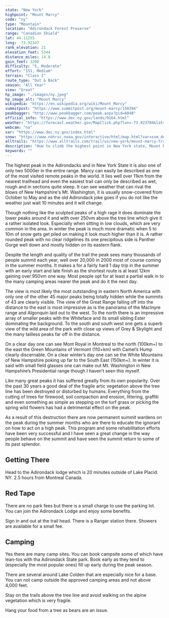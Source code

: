 ```yaml
---
state: "New York"
highpoint: "Mount Marcy"
code: "ny"
type: "Mountain"
location: "Adirondack Forest Preserve"
range: "Canadian Shield"
lat: 44.11255
long: -73.92347
rank_elevation: 21
elevation_feet: 5344
distance_miles: 14.8
gain_feet: 3200
difficulty: "5, Moderate"
effort: "151, Medium"
terrain: "Class I"
route_type: "Out & Back"
season: "All Year"
view: "Great"
hp_image: "./images/ny.jpeg"
hp_image_alt: "Mount Marcy"
wikipedia: "https://en.wikipedia.org/wiki/Mount_Marcy"
summitpost: "https://www.summitpost.org/mount-marcy/150394"
peakbagger: "http://www.peakbagger.com/peak.aspx?pid=6048"
official_info: "https://www.dec.ny.gov/lands/9164.html"
weather: "https://forecast.weather.gov/MapClick.php?lon=-73.923784&lat=44.112857"
webcam: "na"
sar: "https://www.dec.ny.gov/index.html"
snow: "https://www.nohrsc.noaa.gov/interactive/html/map.html?var=ssm_depth&min_x=-73.9955793595336&min_y=44.0128578186035&max_x=-73.851985337732&max_y=44.2128578186035&bgvar=dem&shdvar=shading&title=0&width=800&height=450&font=0&lbl=m&palette=0&h_o=0&metric=0&lp=0&no_header=0&snap=1&o7=1&o9=1&o11=1&o13=1"
alltrails: "https://www.alltrails.com/trail/us/new-york/mount-marcy-trail"
description: "How to climb the highest point in New York state, Mount Marcy."
keywords: ""
---
```


The highest peak in the Adirondacks and in New York State it is also one of only two 5000er in the entire range. Marcy can easily be described as one of the most visited remote peaks in the world. It lies well over 11km from the nearest trailhead and even the easiest trail can only be described as wet, rough and in sections quite steep. It can see weather that can rival the blows of New Hampshire's Mt. Washington, it is usually snow-covered from October to May and as the old Adirondack joke goes if you do not like the weather just wait 10 minutes and it will change.

Though nothing like the sculpted peaks of a high rage it does dominate the lower peaks around it and with over 250vm above the tree line which give it a rather isolated look. Especially when sitting in low clouds, which are very common in the area. In winter the peak is much more dramatic when 5 to 10m of snow gets get piled on making it look much higher than it is. A rather rounded peak with no clear ridgelines its one precipitous side is Panther Gorge well down and mostly hidden on its eastern flank.

Despite the length and quality of the trail the peak sees many thousands of people summit each year, well over 20,000 in 2000 most of course coming in the summer months. It makes a for a fairly hard 1 day trip in the summer with an early start and late finish as the shortest route is at least 12km gaining over 950vm one way. Most people opt for at least a partial walk in to the many camping areas nearer the peak and do it the next day.

The view is most likely the most outstanding in eastern North America with only one of the other 45 major peaks being totally hidden while the summits of 43 are clearly visible. The view of the Great Range falling off into the distance to the east is most impressive as is the panorama of the MacInyre range and Algonquin laid out to the west. To the north there is an impressive array of smaller peaks with the Whiteface and its small sibling Ester dominating the background. To the south and south west one gets a superb view of the wild area of the park with close up views of Grey & Skylight and the many tailless peaks far off in the distance.

On a clear day one can see Mont Royal in Montreal to the north (100km+) to the east the Green Mountains of Vermont (110+km) with Camel’s Hump clearly discernable. On a clear winter’s day one can se the White Mountains of New Hampshire poking up far to the South East (150km+). In winter it is said with small field glasses one can make out Mt. Washington in New Hampshire’s Presidential range though I haven’t seen this myself.

Like many great peaks it has suffered greatly from its own popularity. Over the past 30 years a good deal of the fragile artic vegetation above the tree line has been destroyed or disturbed by humans. Everything from the cutting of trees for firewood, soil compaction and erosion, littering, graffiti and even something as simple as stepping on the turf grass or picking the spring wild flowers has had a detrimental effect on the peak.

As a result of this destruction there are now permanent summit wardens on the peak during the summer months who are there to educate the ignorant on how to act on a high peak. This program and some rehabilitation efforts have been very successful and I have seen a great change in the way people behave on the summit and have seen the summit return to some of its past splendor.

## Getting There
Head to the Adirondack lodge which is 20 minutes outside of Lake Placid. NY. 2.5 hours from Montreal Canada.

## Red Tape
There are no park fees but there is a small charge to use the parking lot. You can join the Adirondack Lodge and enjoy some benefits.

Sign in and out at the trail head. There is a Ranger station there. Showers are available for a small fee.

## Camping
Yes there are many camp sites. You can book campsite some of which have lean-tos with tha Adirondack State park. Book early as they tend to (especially the most popular ones) fill up early during the peak season.

There are several around Lake Colden that are especially nice for a base.
You can not camp outside the approved camping areas and not above 4,000 feet.

Stay on the trails above the tree line and avoid walking on the alpine vegetation which is very fragile.

Hang your food from a tree as bears are an issue.
